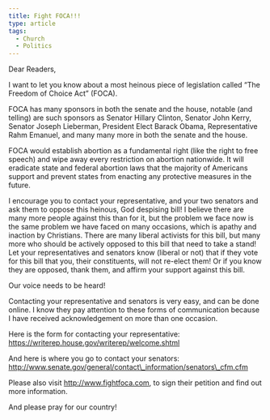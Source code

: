 ```yaml
---
title: Fight FOCA!!!
type: article
tags:
  - Church
  - Politics
---
```


Dear Readers,

I want to let you know about a most heinous piece of legislation called “The Freedom of Choice Act” (FOCA).

FOCA has many sponsors in both the senate and the house, notable (and telling) are such sponsors as Senator Hillary Clinton, Senator John Kerry, Senator Joseph Lieberman, President Elect Barack Obama, Representative Rahm Emanuel, and many many more in both the senate and the house.

FOCA would establish abortion as a fundamental right (like the right to free speech) and wipe away every restriction on abortion nationwide. It will eradicate state and federal abortion laws that the majority of Americans support and prevent states from enacting any protective measures in the future.

I encourage you to contact your representative, and your two senators and ask them to oppose this heinous, God despising bill! I believe there are many more people against this than for it, but the problem we face now is the same problem we have faced on many occasions, which is apathy and inaction by Christians. There are many liberal activists for this bill, but many more who should be actively opposed to this bill that need to take a stand! Let your representatives and senators know (liberal or not) that if they vote for this bill that you, their constituents, will not re-elect them! Or if you know they are opposed, thank them, and affirm your support against this bill.

Our voice needs to be heard!

Contacting your representative and senators is very easy, and can be done online. I know they pay attention to these forms of communication because I have received acknowledgement on more than one occasion.

Here is the form for contacting your representative: https://writerep.house.gov/writerep/welcome.shtml

And here is where you go to contact your senators: http://www.senate.gov/general/contact\_information/senators\_cfm.cfm

Please also visit http://www.fightfoca.com, to sign their petition and find out more information.

And please pray for our country!
